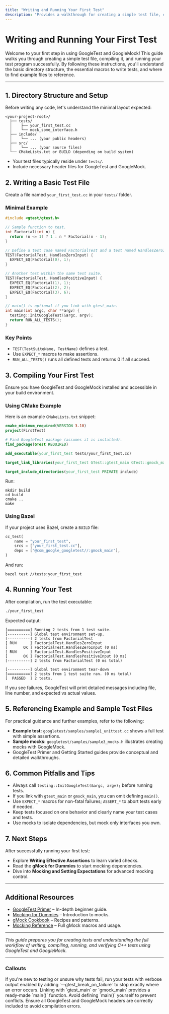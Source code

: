 ```yaml
---
title: "Writing and Running Your First Test"
description: "Provides a walkthrough for creating a simple test file, compiling, and executing it. Highlights directory structure, essential test macros, and points to example test and sample files users can reference for a successful first run."
---
```


# Writing and Running Your First Test

Welcome to your first step in using GoogleTest and GoogleMock! This guide walks you through creating a simple test file, compiling it, and running your test program successfully. By following these instructions, you'll understand the basic directory structure, the essential macros to write tests, and where to find example files to reference.

---

## 1. Directory Structure and Setup

Before writing any code, let's understand the minimal layout expected:

```
<your-project-root>/
  ├── tests/
  │    ├── your_first_test.cc
  │    └── mock_some_interface.h
  ├── include/
  │    └── ... (your public headers)
  ├── src/
  │    └── ... (your source files)
  └── CMakeLists.txt or BUILD (depending on build system)
```

- Your test files typically reside under `tests/`.
- Include necessary header files for GoogleTest and GoogleMock.


## 2. Writing a Basic Test File

Create a file named `your_first_test.cc` in your `tests/` folder.

### Minimal Example

```cpp
#include <gtest/gtest.h>

// Sample function to test.
int Factorial(int n) {
  return (n <= 1) ? 1 : n * Factorial(n - 1);
}

// Define a test case named FactorialTest and a test named HandlesZeroInput.
TEST(FactorialTest, HandlesZeroInput) {
  EXPECT_EQ(Factorial(0), 1);
}

// Another test within the same test suite.
TEST(FactorialTest, HandlesPositiveInput) {
  EXPECT_EQ(Factorial(1), 1);
  EXPECT_EQ(Factorial(2), 2);
  EXPECT_EQ(Factorial(3), 6);
}

// main() is optional if you link with gtest_main.
int main(int argc, char **argv) {
  testing::InitGoogleTest(&argc, argv);
  return RUN_ALL_TESTS();
}
```

### Key Points

- `TEST(TestSuiteName, TestName)` defines a test.
- Use `EXPECT_*` macros to make assertions.
- `RUN_ALL_TESTS()` runs all defined tests and returns 0 if all succeed.


## 3. Compiling Your First Test

Ensure you have GoogleTest and GoogleMock installed and accessible in your build environment.

### Using CMake Example

Here is an example `CMakeLists.txt` snippet:

```cmake
cmake_minimum_required(VERSION 3.10)
project(FirstTest)

# Find GoogleTest package (assumes it is installed).
find_package(GTest REQUIRED)

add_executable(your_first_test tests/your_first_test.cc)

target_link_libraries(your_first_test GTest::gtest_main GTest::gmock_main pthread)

target_include_directories(your_first_test PRIVATE include)
```

Run:

```
mkdir build
cd build
cmake ..
make
```

### Using Bazel

If your project uses Bazel, create a `BUILD` file:

```python
cc_test(
    name = "your_first_test",
    srcs = ["your_first_test.cc"],
    deps = ["@com_google_googletest//:gmock_main"],
)
```

And run:

```
bazel test //tests:your_first_test
```

## 4. Running Your Test

After compilation, run the test executable:

```bash
./your_first_test
```

Expected output:

```
[==========] Running 2 tests from 1 test suite.
[----------] Global test environment set-up.
[----------] 2 tests from FactorialTest
[ RUN      ] FactorialTest.HandlesZeroInput
[       OK ] FactorialTest.HandlesZeroInput (0 ms)
[ RUN      ] FactorialTest.HandlesPositiveInput
[       OK ] FactorialTest.HandlesPositiveInput (0 ms)
[----------] 2 tests from FactorialTest (0 ms total)

[----------] Global test environment tear-down
[==========] 2 tests from 1 test suite ran. (0 ms total)
[  PASSED  ] 2 tests.
```

If you see failures, GoogleTest will print detailed messages including file, line number, and expected vs actual values.


## 5. Referencing Example and Sample Test Files

For practical guidance and further examples, refer to the following:

- **Example test:** `googletest/samples/sample1_unittest.cc` shows a full test with simple assertions.
- **Sample mocks:** `googletest/samples/sample3_mocks.h` illustrates creating mocks with GoogleMock.
- GoogleTest Primer and Getting Started guides provide conceptual and detailed walkthroughs.


## 6. Common Pitfalls and Tips

- Always call `testing::InitGoogleTest(&argc, argv);` before running tests.
- If you link with `gtest_main` or `gmock_main`, you can omit defining `main()`.
- Use `EXPECT_*` macros for non-fatal failures; `ASSERT_*` to abort tests early if needed.
- Keep tests focused on one behavior and clearly name your test cases and tests.
- Use mocks to isolate dependencies, but mock only interfaces you own.


## 7. Next Steps

After successfully running your first test:

- Explore **Writing Effective Assertions** to learn varied checks.
- Read the **gMock for Dummies** to start mocking dependencies.
- Dive into **Mocking and Setting Expectations** for advanced mocking control.


---

## Additional Resources

- [GoogleTest Primer](../guides/getting-started/primer.md) – In-depth beginner guide.
- [Mocking for Dummies](../docs/gmock_for_dummies.md) – Introduction to mocks.
- [gMock Cookbook](../docs/gmock_cook_book.md) – Recipes and patterns.
- [Mocking Reference](../docs/reference/mocking.md) – Full gMock macros and usage.


---

*This guide prepares you for creating tests and understanding the full workflow of writing, compiling, running, and verifying C++ tests using GoogleTest and GoogleMock.*


---

### Callouts

<Tip>
If you're new to testing or unsure why tests fail, run your tests with verbose output enabled by adding `--gtest_break_on_failure` to stop exactly where an error occurs.
</Tip>

<Note>
Linking with `gtest_main` or `gmock_main` provides a ready-made `main()` function. Avoid defining `main()` yourself to prevent conflicts.
</Note>

<Warning>
Ensure all GoogleTest and GoogleMock headers are correctly included to avoid compilation errors.
</Warning>